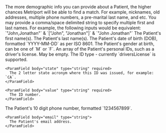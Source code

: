 <Tip>
  The more demographic info you can provide about a Patient, the higher chances Metriport will be
  able to find a match. For example, nicknames, old addresses, multiple phone numbers, a pre-marital
  last name, and etc.
</Tip>

<Info>
  You may provide a comma/space delimited string to specify multiple first and last names. For
  example, the following inputs would be equivalent: `"John,Jonathan"` & `["John", "Jonathan"]` &
  `"John Jonathan"`
</Info>

<ParamField body="firstName" type="string[] | string" required>
  The Patient's first name(s).
</ParamField>

<ParamField body="lastName" type="string[] | string" required>
  The Patient's last name(s).
</ParamField>

<ParamField body="dob" type="string" required>
  The Patient's date of birth (DOB), formatted `YYYY-MM-DD` as per ISO 8601.
</ParamField>

<ParamField body="genderAtBirth" type="string" required>
  The Patient's gender at birth, can be one of `M` or `F`.
</ParamField>

<ParamField body="personalIdentifiers" type="PersonalIdentifier[]" required>
  An array of the Patient's personal IDs, such as a driver's license. May be empty.

  <Expandable title="PersonalIdentifier properties">
    <ParamField body="type" type="string" required>
      The ID type - currently `driversLicense` is supported.
    </ParamField>

    <ParamField body="state" type="string" required>
      The 2 letter state acronym where this ID was issued, for example: `CA`.
    </ParamField>

    <ParamField body="value" type="string" required>
      The ID number.
    </ParamField>

  </Expandable>
</ParamField>

<ParamField body="address" type="Address" required>
  <Snippet file="address.mdx" />
</ParamField>

<ParamField body="contact" type="Contact">
  <Expandable title="properties">
    <ParamField body="phone" type="string">
      The Patient's 10 digit phone number, formatted `1234567899`.
    </ParamField>

    <ParamField body="email" type="string">
      The Patient's email address.
    </ParamField>

  </Expandable>

</ParamField>

